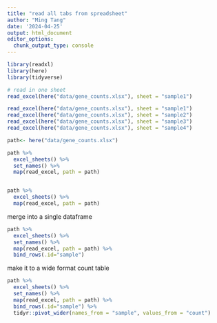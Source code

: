 ```yaml
---
title: "read all tabs from spreadsheet"
author: "Ming Tang"
date: '2024-04-25'
output: html_document
editor_options: 
  chunk_output_type: console
---
```


```r
library(readxl)
library(here)
library(tidyverse)

# read in one sheet
read_excel(here("data/gene_counts.xlsx"), sheet = "sample1")

```


```r

read_excel(here("data/gene_counts.xlsx"), sheet = "sample1")
read_excel(here("data/gene_counts.xlsx"), sheet = "sample2")
read_excel(here("data/gene_counts.xlsx"), sheet = "sample3")
read_excel(here("data/gene_counts.xlsx"), sheet = "sample4")

path<- here("data/gene_counts.xlsx")

path %>% 
  excel_sheets() %>% 
  set_names() %>% 
  map(read_excel, path = path)


path %>% 
  excel_sheets() %>% 
  map(read_excel, path = path)
```


merge into a single dataframe
```r
path %>% 
  excel_sheets() %>% 
  set_names() %>% 
  map(read_excel, path = path) %>%
  bind_rows(.id="sample")
```


make it to a wide format count table

```r
path %>% 
  excel_sheets() %>% 
  set_names() %>% 
  map(read_excel, path = path) %>%
  bind_rows(.id="sample") %>%
  tidyr::pivot_wider(names_from = "sample", values_from = "count")
```

